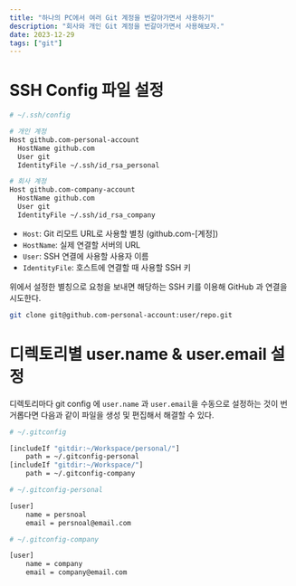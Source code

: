 ```yaml
---
title: "하나의 PC에서 여러 Git 계정을 번갈아가면서 사용하기"
description: "회사와 개인 Git 계정을 번갈아가면서 사용해보자."
date: 2023-12-29
tags: ["git"]
---
```


# SSH Config 파일 설정

```bash
# ~/.ssh/config

# 개인 계정
Host github.com-personal-account
  HostName github.com
  User git
  IdentityFile ~/.ssh/id_rsa_personal

# 회사 계정
Host github.com-company-account
  HostName github.com
  User git
  IdentityFile ~/.ssh/id_rsa_company
```

- `Host`: Git 리모트 URL로 사용할 별칭 (github.com-[계정])
- `HostName`: 실제 연결할 서버의 URL
- `User`: SSH 연결에 사용할 사용자 이름
- `IdentityFile`: 호스트에 연결할 때 사용할 SSH 키

위에서 설정한 별칭으로 요청을 보내면 해당하는 SSH 키를 이용해 GitHub 과 연결을 시도한다.

```bash
git clone git@github.com-personal-account:user/repo.git
```

# 디렉토리별 user.name & user.email 설정

디렉토리마다 git config 에 `user.name` 과 `user.email`을 수동으로 설정하는 것이 번거롭다면 다음과 같이 파일을 생성 및 편집해서 해결할 수 있다.

```bash
# ~/.gitconfig

[includeIf "gitdir:~/Workspace/personal/"]
    path = ~/.gitconfig-personal
[includeIf "gitdir:~/Workspace/"]
    path = ~/.gitconfig-company
```

```bash
# ~/.gitconfig-personal

[user]
    name = persnoal
    email = persnoal@email.com
```

```bash
# ~/.gitconfig-company

[user]
    name = company
    email = company@email.com
```
